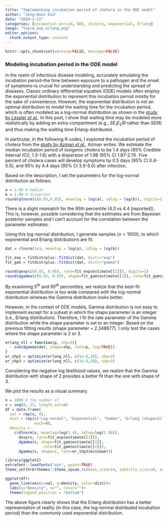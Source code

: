 ```yaml
---
title: "Implementing incubation period of cholera in the ODE model"
author: "Jong-Hoon Kim"
date: "2024-2-22"
categories: [incubation period, ODE, cholera, exponential, Erlang]
image: "lnorm_exp_erlang.png"
editor_options: 
  chunk_output_type: console
---
```


```r
knitr::opts_chunk$set(warning=FALSE, message=FALSE) 
```

### Modeling incubation period in the ODE model

In the realm of infectious disease modeling, accurately simulating the incubation period--the time between exposure to a pathogen and the onset of symptoms--is crucial for understanding and predicting the spread of diseases. Classic ordinary differential equation (ODE) models often employ the exponential distribution to represent this incubation period mostly for the sake of convenience. However, the exponential distribution is not an optimal distribution to model the waiting time for the incubation period, which is often modeled as a log-normal distribution as shown in the [study by Lessler _et al_.](https://pubmed.ncbi.nlm.nih.gov/19393959/). In this post, I show that waiting time may be modeled more realistically by adding an extra compartment (e.g., $SE_1E_2IR$ rather than $SEIR$) and thus making the waiting time Erlang-distributed.

In particular, in the following R codes, I explored the incubation period of cholera from the [study by Azman *et al*.](https://www.sciencedirect.com/science/article/abs/pii/S0163445312003477#:~:text=We%20estimate%20the%20median%20incubation,CI%2C%201.3%E2%80%931.6). Azman writes: We estimate the median incubation period of toxigenic cholera to be 1.4 days (95% Credible Interval (CI), 1.3-1.6) with a dispersion of 1.98 (95% CI 1.87-2.11). Five percent of cholera cases will develop symptoms by 0.5 days (95% CI 0.4-0.5), and 95% by 4.4 days (95% CI
3.9-5.0) after infection.


Based on the description, I set the parameters for the log-normal distribution as follows.

```r
a = 1.40 # median
b = 1.98 # disperson
round(qlnorm(c(0.05,0.95), meanlog = log(a), sdlog = log(b)), digits=1)
```

There is a slight mismatch for the 95th percentile (4.3 vs 4.4 [reported]). This is, however, possible considering that the estimates are from Bayesian posterior samples and I can't account for the correlation between the parameter estimates. 

Using this log-normal distribution, I generate samples ($n=1000$), to which exponential and Erlang distributions are fit.
```r
dat = rlnorm(1e3, meanlog = log(a), sdlog = log(b))

fit_exp = fitdistrplus::fitdist(dat, distr="exp")
fit_gam = fitdistrplus::fitdist(dat, distr="gamma")

round(qexp(c(0.05, 0.95), rate=fit_exp$estimate[[1]]), digits=1)
round(qgamma(c(0.05, 0.95), shape=fit_gam$estimate[[1]], rate=fit_gam$estimate[[2]]), digits=1)
```

By examining $5^{th}$ and $95^{th}$ percentiles, we realize that the best-fit exponential distribution is too wide compared with the log-normal distribution whereas the Gamma distribution looks better. 

However, in the context of ODE models, Gamma distribution is not easy to implement except for a subset in which the shape parameter is an integer (i.e., Erlang distribution). Therefore, I fit the rate parameter of the Gamma distribution while the shape parameter is set to an integer.  Based on the previous fitting results (shape parameter = 2.348677), I only test the cases where the shape parameter is 2 or 3.

```r
erlang_nll = function(p, shp=3){
  - sum(dgamma(dat, shape=shp, rate=p, log=TRUE))
}
er_shp2 = optimize(erlang_nll, c(1e-6,10), shp=2)
er_shp3 = optimize(erlang_nll, c(1e-6,10), shp=3)
```

Considering the negative log likelihood values, we realize that the Gamma distribution with shape of 2 provides a better fit than the one with shape of 3.

We plot the results as a visual summary.
```r
n = 1000 # the number of
x = seq(0, 12, length.out=n)
df = data.frame(
  val = rep(x, 4),
  dist = rep(c("Log-normal", "Exponential", "Gamma", "Erlang (shape=2)"), 
             each=n), 
  density = 
    c(dlnorm(x, meanlog=log(1.4), sdlog=log(1.98)), 
      dexp(x, rate=fit_exp$estimate[[1]]), 
      dgamma(x, shape=fit_gam$estimate[[1]], 
                 rate=fit_gam$estimate[[2]]), 
      dgamma(x, shape=2, rate=er_shp2$minimum)))

library(ggplot2)
extrafont::loadfonts("win", quiet=TRUE)
theme_set(hrbrthemes::theme_ipsum_rc(base_size=14, subtitle_size=16, axis_title_size=12))

ggplot(df)+
  geom_line(aes(x=val, y=density, color=dist))+
  labs(y="Density", x="", color="")+
  theme(legend.position = "bottom")
```

The above figure clearly shows that the Erlang distribution has a better representation of reality (in this case, the log-normal distributed incubation period) than the commonly used exponential distribution. 
